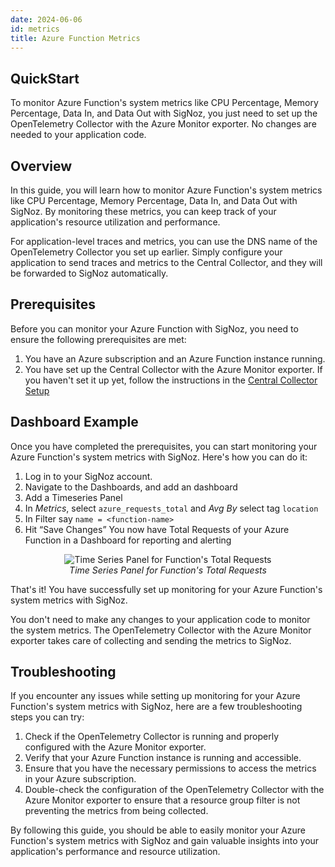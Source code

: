```yaml
---
date: 2024-06-06
id: metrics
title: Azure Function Metrics
---
```


## QuickStart

To monitor Azure Function's system metrics like CPU Percentage, Memory Percentage, Data In, and Data Out with SigNoz, you just need to set up the OpenTelemetry Collector with the Azure Monitor exporter. No changes are needed to your application code.

## Overview

In this guide, you will learn how to monitor Azure Function's system metrics like CPU Percentage, Memory Percentage, Data In, and Data Out with SigNoz. By monitoring these metrics, you can keep track of your application's resource utilization and performance.

For application-level traces and metrics, you can use the DNS name of the OpenTelemetry Collector you set up earlier. Simply configure your application to send traces and metrics to the Central Collector, and they will be forwarded to SigNoz automatically.

## Prerequisites

Before you can monitor your Azure Function with SigNoz, you need to ensure the following prerequisites are met:

1. You have an Azure subscription and an Azure Function instance running.
2. You have set up the Central Collector with the Azure Monitor exporter. If you haven't set it up yet, follow the instructions in the [Central Collector Setup](../../bootstrapping/collector-setup)

## Dashboard Example

Once you have completed the prerequisites, you can start monitoring your Azure Function's system metrics with SigNoz. Here's how you can do it:

1. Log in to your SigNoz account.
2. Navigate to the Dashboards, and add an dashboard
3. Add a Timeseries Panel
4. In *Metrics*, select `azure_requests_total`  and *Avg By* select tag `location`
5. In Filter say `name = <function-name>`
6. Hit “Save Changes” You now have Total Requests of your Azure Function in a Dashboard for reporting and alerting 

<figure data-zoomable align="center">
    <img
        src="/img/docs/azure-monitoring/azure-fns-metrics-signoz.webp"
        alt="Time Series Panel for Function's Total Requests"
    />
    <figcaption>
        <i>
        Time Series Panel for Function's Total Requests
        </i>
    </figcaption>
</figure>

That's it! You have successfully set up monitoring for your Azure Function's system metrics with SigNoz.

<Admonition>
You don't need to make any changes to your application code to monitor the system metrics. The OpenTelemetry Collector with the Azure Monitor exporter takes care of collecting and sending the metrics to SigNoz.
</Admonition>

## Troubleshooting

If you encounter any issues while setting up monitoring for your Azure Function's system metrics with SigNoz, here are a few troubleshooting steps you can try:

1. Check if the OpenTelemetry Collector is running and properly configured with the Azure Monitor exporter.
2. Verify that your Azure Function instance is running and accessible.
3. Ensure that you have the necessary permissions to access the metrics in your Azure subscription.
4. Double-check the configuration of the OpenTelemetry Collector with the Azure Monitor exporter to ensure that a resource group filter is not preventing the metrics from being collected.

By following this guide, you should be able to easily monitor your Azure Function's system metrics with SigNoz and gain valuable insights into your application's performance and resource utilization.